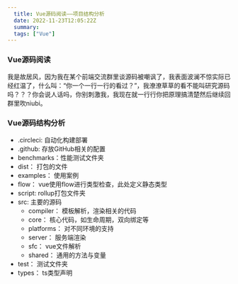 ```yaml
---
  title: Vue源码阅读——项目结构分析
  date: 2022-11-23T12:05:22Z
  summary:
  tags: ["Vue"]
---
```

  
  ### Vue源码阅读
我是故居风，因为我在某个前端交流群里谈源码被嘲讽了，我表面波澜不惊实际已经红温了，什么叫：“你一个一行一行的看过？”，我潦潦草草的看不能叫研究源码吗？？？你会说人话吗，你别刺激我，我现在就一行行你把原理搞清楚然后继续回群里吹niubi。


### Vue源码结构分析

- .circleci:  自动化构建部署
- .github:    存放GitHub相关的配置
- benchmarks：性能测试文件夹
- dist：      打包的文件
- examples：     使用案例
- flow：         vue使用flow进行类型检查，此处定义静态类型
- script:        rollup打包文件夹
- src:           主要的源码
  + compiler：   模板解析，渲染相关的代码
  + core：       核心代码，如生命周期，双向绑定等
  + platforms：  对不同环境的支持
  + server：     服务端渲染
  + sfc：        vue文件解析
  + shared：     通用的方法与变量
- test：         测试文件夹
- types：        ts类型声明



  